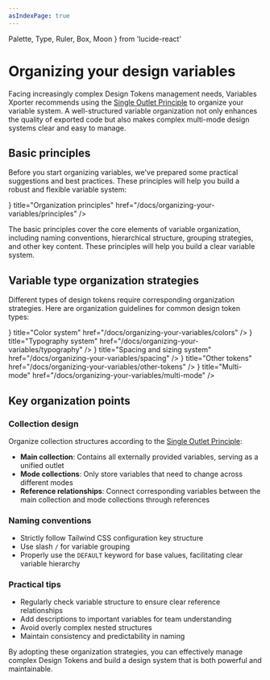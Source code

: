 ```yaml
---
asIndexPage: true
---
```


  Palette,
  Type,
  Ruler,
  Box,
  Moon
} from 'lucide-react'

# Organizing your design variables

Facing increasingly complex Design Tokens management needs, Variables Xporter recommends using the [Single Outlet Principle](/docs/single-outlet-principle) to organize your variable system. A well-structured variable organization not only enhances the quality of exported code but also makes complex multi-mode design systems clear and easy to manage.

## Basic principles

Before you start organizing variables, we've prepared some practical suggestions and best practices. These principles will help you build a robust and flexible variable system:

<Cards>
  <Cards.Card
    icon={<Type />}
    title="Organization principles"
    href="/docs/organizing-your-variables/principles"
  />
</Cards>

The basic principles cover the core elements of variable organization, including naming conventions, hierarchical structure, grouping strategies, and other key content. These principles will help you build a clear variable system.

## Variable type organization strategies

Different types of design tokens require corresponding organization strategies. Here are organization guidelines for common design token types:

<Cards>
  <Cards.Card
    icon={<Palette />}
    title="Color system"
    href="/docs/organizing-your-variables/colors"
  />
  <Cards.Card
    icon={<Type />}
    title="Typography system"
    href="/docs/organizing-your-variables/typography"
  />
  <Cards.Card
    icon={<Ruler />}
    title="Spacing and sizing system"
    href="/docs/organizing-your-variables/spacing"
  />
  <Cards.Card
    icon={<Box />}
    title="Other tokens"
    href="/docs/organizing-your-variables/other-tokens"
  />
  <Cards.Card
    icon={<Moon />}
    title="Multi-mode"
    href="/docs/organizing-your-variables/multi-mode"
  />
</Cards>

## Key organization points

### Collection design

Organize collection structures according to the [Single Outlet Principle](/docs/single-outlet-principle):

- **Main collection**: Contains all externally provided variables, serving as a unified outlet
- **Mode collections**: Only store variables that need to change across different modes
- **Reference relationships**: Connect corresponding variables between the main collection and mode collections through references

### Naming conventions

- Strictly follow Tailwind CSS configuration key structure
- Use slash `/` for variable grouping
- Properly use the `DEFAULT` keyword for base values, facilitating clear variable hierarchy

### Practical tips

- Regularly check variable structure to ensure clear reference relationships
- Add descriptions to important variables for team understanding
- Avoid overly complex nested structures
- Maintain consistency and predictability in naming

By adopting these organization strategies, you can effectively manage complex Design Tokens and build a design system that is both powerful and maintainable.
